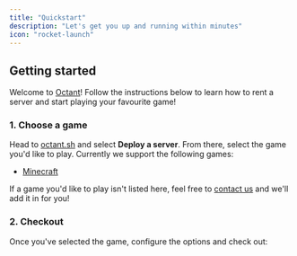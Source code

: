 ```yaml
---
title: "Quickstart"
description: "Let's get you up and running within minutes"
icon: "rocket-launch"
---
```


## Getting started

Welcome to [Octant](https://octant.sh)! Follow the instructions below to learn how to rent a server and start playing your favourite game!

### 1. Choose a game

Head to [octant.sh](https://my.octant.gg) and select **Deploy a server**. From there, select the game you'd like to play. Currently we support the following games:

- [Minecraft](https://octant.gg/games/minecraft)

If a game you'd like to play isn't listed here, feel free to [contact us](mailto:support@octant.sh) and we'll add it in for you!

### 2. Checkout

Once you've selected the game, configure the options and check out:
